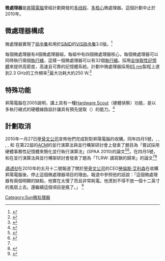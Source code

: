 {{NoteTA
|G1 = IT
}}
{{Infobox CPU
| name                      = UltraSPARC Rock processor
| image                     =
| image_size                =
| produced-start            =
| produced-end              =
| slowest                   =
| fastest                   =
| slow-unit                 =
| fast-unit                 =
| fsb-slowest               =
| fsb-fastest               =
| fsb-slow-unit             =
| fsb-fast-unit             =
| hypertransport-slowest    =
| hypertransport-fastest    =
| hypertransport-slow-unit  =
| hypertransport-fast-unit  =
| size-from                 =
| size-to                   =
| soldby                    =
| designfirm                = Sun Microsystems
| manuf1                    =
| core1                     =
| sock1                     =
| pack1                     =
| brand1                    =
| arch                      = SPARC V9
| microarch                 =
| cpuid                     =
| code                      =
| numcores                  = 16
| l1cache                   =
| l2cache                   =
| l3cache                   =
| application               =
}}
'''{{lang|en|Rock}}微處理器'''是[[昇陽電腦|昇陽電腦]]曾經計劃開發的[[多线程|多线程]]、[[多核心|多核心]]微處理器。這個計劃中止於2010年。

==微處理器構成==
{{lang|en|Rock}}微處理器實現了{{lang|en|SPARC v9}}[[指令集|指令集]]和用於[[SIMD|SIMD]]的[[VIS指令集|VIS指令集]]3.0版。<ref>{{cite web
 |url          = http://sun.com/processors/vis/download/mlib/mlib_wp.pdf
 |title        = MT mediaLib for Chip MultiThreaded (CMT) Processors
 |access-date  = 2007-12-03
 |author       = Liang He
 |author2      = Harlan McGhan
 |date         = May 2005
 |publisher    = Sun Microsystems, Inc.
 |format       = PDF
 |archive-date = 2008-07-06
 |archive-url  = https://web.archive.org/web/20080706002318/http://www.sun.com/processors/vis/download/mlib/mlib_wp.pdf
}}</ref> 

每個{{lang|en|Rock}}微處理器有4個微處理器組，每組中有四個微處理器核心，每個微處理器可以同時執行兩個[[執行緒|執行緒]]，這樣一個{{lang|en|Rock}}微處理器可以有32個[[執行緒|執行緒]]。採用[[FB-DIMM|全快取性記憶體]]來提供高密度，高速且可靠的記憶體系統。計劃中{{lang|en|Rock}}微處理器採用[[65_nm|65 nm]]製程上達到2.3 GHz的工作頻率<ref>{{cite web|first=Brian|last=Neal|url=http://www.aceshardware.com/read.jsp?id=55000245|title=Architecting the Future: Dr. Marc Tremblay|date=March 24, 2003|publisher=Ace's Hardware|url-status=dead|archive-url=https://web.archive.org/web/20060913104714/http://www.aceshardware.com/read.jsp?id=55000245|archive-date=September 13, 2006}}</ref>最大功耗大約250 W.<ref>{{cite web|url=http://www.opensparc.net/pubs/preszo/08/RockHotChips.pdf|title=Rock: A SPARC CMT Processor|date=2008-08-26|publisher=Sun Microsystems|format=PDF|access-date=2021-03-09|archive-date=2012-02-19|archive-url=https://web.archive.org/web/20120219001621/http://www.opensparc.net/pubs/preszo/08/RockHotChips.pdf}}</ref>

==特殊功能==
昇陽電腦在2005說明，{{lang|en|Rock}}講上具有一種[[Hardware_Scout|Hardware Scout]]（硬體偵察）功能，是以多執行緒式的硬體線路設計讓{{lang|en|Rock}}具有預先提取（{{lang|en|prefetching}}）的能力。<ref>{{cite journal
  |url=http://csdl2.computer.org/persagen/DLAbsToc.jsp?resourcePath=/dl/mags/mi/&toc=comp/mags/mi/2005/03/m3toc.xml&DOI=10.1109/MM.2005.49
  |first1=S.
  |last1=Chaudhry
  |first2=S.
  |last2=Yip
  |first3=P
  |last3=Caprioli
  |first4=Marc
  |last4=Tremblay
  |author-link4=Marc Tremblay
  |title=High Performance Throughput Computing
  |journal=IEEE Micro
  |volume=25
  |issue=3
  |year=2005
  |doi=10.1109/MM.2005.49
  |pages=32
  |access-date=2022-05-16
  |archive-date=2006-03-10
  |archive-url=https://web.archive.org/web/20060310203434/http://csdl2.computer.org/persagen/DLAbsToc.jsp?resourcePath=%2Fdl%2Fmags%2Fmi%2F&toc=comp%2Fmags%2Fmi%2F2005%2F03%2Fm3toc.xml&DOI=10.1109%2FMM.2005.49
  }}</ref>

==計劃取消==
2010年一月27日[[甲骨文公司|甲骨文公司]]宣佈他們完成對對昇陽電腦的收購。同年四月5號，{{lang|en|Dave Dice}}, {{lang|en|Yossi Lev}}, {{lang|en|Virendra Marathe}}, {{lang|en|Mark Moir}}, {{lang|en|Marek Olszewski}} 和 {{lang|en|Dan Nussbaum}}在第22屆的[[電腦協會|ACM]]的並行演算法與並行構架研討會上發表了題目為「嘗試採用硬體事務性記憶體來簡化並行執行演算法」(SPAA 2010)的論文<ref name="SPAA 2010 program">{{cite web|url=http://www.cs.jhu.edu/~spaa/2010/program.html|title=SPAA 2010 Conference Program|year=2010|access-date=2021-03-09|archive-date=2015-09-23|archive-url=https://web.archive.org/web/20150923211411/http://www.cs.jhu.edu/~spaa/2010/program.html}}</ref><ref>{{cite web|url=http://blogs.sun.com/dave/entry/simplifying_concurrent_algorithms_by_exploiting|title=Simplifying Concurrent Algorithms by Exploiting Hardware Transactional Memory|date=2010-04-05}}</ref>。在四月5號，
{{lang|en|Dave Dice}}和{{lang|en|Nir Shavit}}在並行演算法與並行構架研討會發表了題為「TLRW: 讀寫鎖的歸來」的論文<ref name="SPAA 2010 program"/><ref>{{cite web|url=http://blogs.sun.com/dave/entry/tlrw_return_of_the_read|title=LRW: Return of the Read-Write Lock|date=2010-04-05}}</ref> 

''[[路透社|路透社]]''在2010年的五月十二號報道了關於[[甲骨文公司|甲骨文公司]]的CEO[[拉里·埃里森|勞倫斯·艾利森]]在收購昇陽電腦後，停止這個微處理器項目的理由。報道中參照他的話說：「這個微處理器有兩個明顯的缺點，他實在太慢了而且非常耗電。他燙到不得不放一個十二英寸的風扇上去。還繼續這個項目是瘋了。」 <ref>{{cite news|url=https://www.reuters.com/article/idUSTRE64B5YX20100512|title=Special Report: Can that guy in Ironman 2 whip IBM in real life?|date=2010-05-12|work=[[Reuters|Reuters]]|accessdate=2021-03-09|archive-date=2021-04-19|archive-url=https://web.archive.org/web/20210419065402/https://www.reuters.com/article/idUSTRE64B5YX20100512}}</ref>

[[Category:Sun微处理器|Category:Sun微处理器]]